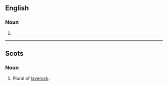 ==English==

===Noun===
{{head|en|noun plural form}}

# {{plural of|laverock|lang=en}}

----

==Scots==

===Noun===
{{head|sco|noun plural form}}

# Plural of [[laverock]].